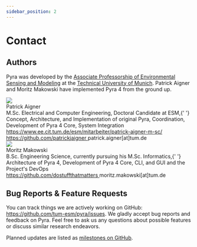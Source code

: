 ```yaml
---
sidebar_position: 2
---
```


# Contact

## Authors

Pyra was developed by the [Associate Professorship of Environmental Sensing and Modeling](https://www.ee.cit.tum.de/en/esm/home/) at the [Technical University of Munich](https://www.tum.de/en/). Patrick Aigner and Moritz Makowski have implemented Pyra 4 from the ground up.

<div className='tw-flex tw-items-center tw-gap-x-4 tw-mb-4'>
    <img
        src='/img/docs/patrick-profile-image.jpg'
        className='tw-rounded-xl tw-w-48'
    />
    <div className='tw-flex tw-flex-col tw-ga-py-1'>
        <div className='tw-text-xl tw-font-bold'>Patrick Aigner</div>
        <div className='tw-font-bold'>
            M.Sc. Electrical and Computer Engineering, Doctoral Candidate at
            ESM,{' '}
            <span className='tw-font-normal'>
                Concept, Architecture, and Implementation of original Pyra,
                Coordination, Development of Pyra 4 Core, System Integration
            </span>
        </div>
        <a
            href='https://www.ee.cit.tum.de/esm/mitarbeiter/patrick-aigner-m-sc/'
            target='_blank'
        >
            https://www.ee.cit.tum.de/esm/mitarbeiter/patrick-aigner-m-sc/
        </a>
        <a href='https://github.com/patrickjaigner' target='_blank'>
            https://github.com/patrickjaigner
        </a>
        <span>patrick.aigner[at]tum.de</span>
    </div>
</div>

<div className='tw-flex tw-items-center tw-gap-x-4'>
    <img
        src='/img/docs/moritz-profile-image.jpg'
        className='tw-rounded-xl tw-w-48'
    />
    <div className='tw-flex tw-flex-col tw-ga-py-1'>
        <div className='tw-text-xl tw-font-bold'>Moritz Makowski</div>
        <div className='tw-font-bold'>
            B.Sc. Engineering Science, currently pursuing his M.Sc. Informatics,{' '}
            <span className='tw-font-normal'>
                Architecture of Pyra 4, Development of Pyra 4 Core, CLI, and GUI
                and the Project's DevOps
            </span>
        </div>
        <a href='https://github.com/dostuffthatmatters' target='_blank'>
            https://github.com/dostuffthatmatters
        </a>
        <span>moritz.makowski[at]tum.de</span>
    </div>
</div>

## Bug Reports & Feature Requests

You can track things we are actively working on GitHub: https://github.com/tum-esm/pyra/issues. We gladly accept bug reports and feedback on Pyra. Feel free to ask us any questions about possible features or discuss similar research endeavors.

Planned updates are listed as [milestones on GitHub](https://github.com/tum-esm/pyra/milestones).
